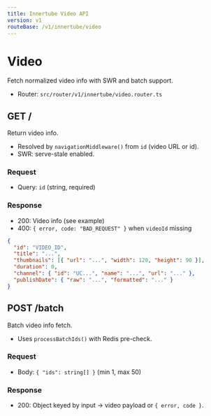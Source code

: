 ```yaml
---
title: Innertube Video API
version: v1
routeBase: /v1/innertube/video
---
```


# Video

Fetch normalized video info with SWR and batch support.

- Router: `src/router/v1/innertube/video.router.ts`

## GET /

Return video info.

- Resolved by `navigationMiddleware()` from `id` (video URL or id).
- SWR: serve-stale enabled.

### Request
- Query: `id` (string, required)

### Response
- 200: Video info (see example)
- 400: `{ error, code: "BAD_REQUEST" }` when `videoId` missing

```json title="200 Example"
{
  "id": "VIDEO_ID",
  "title": "...",
  "thumbnails": [{ "url": "...", "width": 120, "height": 90 }],
  "duration": 0,
  "channel": { "id": "UC...", "name": "...", "url": "..." },
  "publishDate": { "raw": "...", "formatted": "..." }
}
```

## POST /batch

Batch video info fetch.

- Uses `processBatchIds()` with Redis pre-check.

### Request
- Body: `{ "ids": string[] }` (min 1, max 50)

### Response
- 200: Object keyed by input → video payload or `{ error, code }`.
